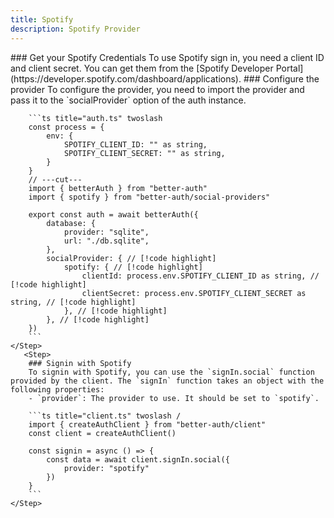 ```yaml
---
title: Spotify
description: Spotify Provider
---
```


<Steps>
    <Step> 
        ### Get your Spotify Credentials
        To use Spotify sign in, you need a client ID and client secret. You can get them from the [Spotify Developer Portal](https://developer.spotify.com/dashboard/applications).
    </Step>

  <Step>
        ### Configure the provider
        To configure the provider, you need to import the provider and pass it to the `socialProvider` option of the auth instance.

        ```ts title="auth.ts" twoslash 
        const process = {
            env: {
                SPOTIFY_CLIENT_ID: "" as string,
                SPOTIFY_CLIENT_SECRET: "" as string,
            }
        }
        // ---cut---
        import { betterAuth } from "better-auth"
        import { spotify } from "better-auth/social-providers"
        
        export const auth = await betterAuth({
            database: {
                provider: "sqlite",
                url: "./db.sqlite",
            },
            socialProvider: { // [!code highlight]
                spotify: { // [!code highlight]
                    clientId: process.env.SPOTIFY_CLIENT_ID as string, // [!code highlight]
                    clientSecret: process.env.SPOTIFY_CLIENT_SECRET as string, // [!code highlight]
                }, // [!code highlight]
            }, // [!code highlight]
        })
        ```
    </Step>
       <Step>
        ### Signin with Spotify
        To signin with Spotify, you can use the `signIn.social` function provided by the client. The `signIn` function takes an object with the following properties:
        - `provider`: The provider to use. It should be set to `spotify`.

        ```ts title="client.ts" twoslash /
        import { createAuthClient } from "better-auth/client"
        const client = createAuthClient()
        
        const signin = async () => {
            const data = await client.signIn.social({
                provider: "spotify"
            })
        }
        ```
    </Step>
</Steps>
